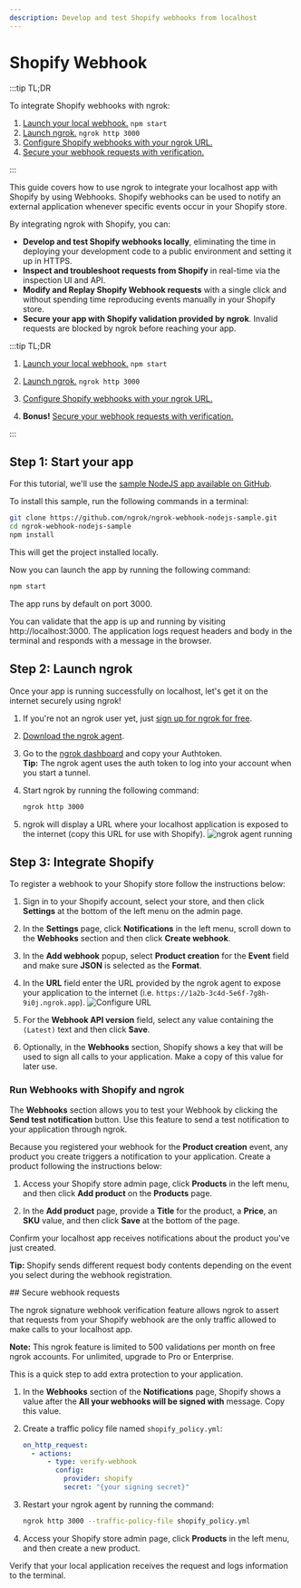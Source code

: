 ```yaml
---
description: Develop and test Shopify webhooks from localhost
---
```



# Shopify Webhook

:::tip TL;DR

To integrate Shopify webhooks with ngrok:

1. [Launch your local webhook.](#start-your-app) `npm start`
1. [Launch ngrok.](#start-ngrok) `ngrok http 3000`
1. [Configure Shopify webhooks with your ngrok URL.](#setup-webhook)
1. [Secure your webhook requests with verification.](#security)

:::

This guide covers how to use ngrok to integrate your localhost app with Shopify by using Webhooks.
Shopify webhooks can be used to notify an external application whenever specific events occur in your Shopify store.

By integrating ngrok with Shopify, you can:

- **Develop and test Shopify webhooks locally**, eliminating the time in deploying your development code to a public environment and setting it up in HTTPS.
- **Inspect and troubleshoot requests from Shopify** in real-time via the inspection UI and API.
- **Modify and Replay Shopify Webhook requests** with a single click and without spending time reproducing events manually in your Shopify store.
- **Secure your app with Shopify validation provided by ngrok**. Invalid requests are blocked by ngrok before reaching your app.

:::tip TL;DR

1. [Launch your local webhook.](#start-your-app) `npm start`
2. [Launch ngrok.](#start-ngrok) `ngrok http 3000`
3. [Configure Shopify webhooks with your ngrok URL.](#setup-webhook)

4. **Bonus!** [Secure your webhook requests with verification.](#security)

:::

## **Step 1**: Start your app 

For this tutorial, we'll use the [sample NodeJS app available on GitHub](https://github.com/ngrok/ngrok-webhook-nodejs-sample).

To install this sample, run the following commands in a terminal:

```bash
git clone https://github.com/ngrok/ngrok-webhook-nodejs-sample.git
cd ngrok-webhook-nodejs-sample
npm install
```

This will get the project installed locally.

Now you can launch the app by running the following command:

```bash
npm start
```

The app runs by default on port 3000.

You can validate that the app is up and running by visiting http://localhost:3000. The application logs request headers and body in the terminal and responds with a message in the browser.

## **Step 2**: Launch ngrok 

Once your app is running successfully on localhost, let's get it on the internet securely using ngrok!

1. If you're not an ngrok user yet, just [sign up for ngrok for free](https://ngrok.com/signup).

1. [Download the ngrok agent](https://download.ngrok.com).

1. Go to the [ngrok dashboard](https://dashboard.ngrok.com) and copy your Authtoken. <br />
   **Tip:** The ngrok agent uses the auth token to log into your account when you start a tunnel.
1. Start ngrok by running the following command:

   ```bash
   ngrok http 3000
   ```

1. ngrok will display a URL where your localhost application is exposed to the internet (copy this URL for use with Shopify).
   ![ngrok agent running](/img/integrations/launch_ngrok_tunnel.png)

## **Step 3**: Integrate Shopify 

To register a webhook to your Shopify store follow the instructions below:

1. Sign in to your Shopify account, select your store, and then click **Settings** at the bottom of the left menu on the admin page.

1. In the **Settings** page, click **Notifications** in the left menu, scroll down to the **Webhooks** section and then click **Create webhook**.

1. In the **Add webhook** popup, select **Product creation** for the **Event** field and make sure **JSON** is selected as the **Format**.

1. In the **URL** field enter the URL provided by the ngrok agent to expose your application to the internet (i.e. `https://1a2b-3c4d-5e6f-7g8h-9i0j.ngrok.app`).
   ![Configure URL](img/ngrok_url_configuration_shopify.png)

1. For the **Webhook API version** field, select any value containing the `(Latest)` text and then click **Save**.

1. Optionally, in the **Webhooks** section, Shopify shows a key that will be used to sign all calls to your application. Make a copy of this value for later use.

### Run Webhooks with Shopify and ngrok

The **Webhooks** section allows you to test your Webhook by clicking the **Send test notification** button. Use this feature to send a test notification to your application through ngrok.

Because you registered your webhook for the **Product creation** event, any product you create triggers a notification to your application. Create a product following the instructions below:

1. Access your Shopify store admin page, click **Products** in the left menu, and then click **Add product** on the **Products** page.

1. In the **Add product** page, provide a **Title** for the product, a **Price**, an **SKU** value, and then click **Save** at the bottom of the page.

Confirm your localhost app receives notifications about the product you've just created.

**Tip:** Shopify sends different request body contents depending on the event you select during the webhook registration.

<InspectingRequests />

<ReplayingRequests />
## Secure webhook requests 

The ngrok signature webhook verification feature allows ngrok to assert that requests from your Shopify webhook are the only traffic allowed to make calls to your localhost app.

**Note:** This ngrok feature is limited to 500 validations per month on free ngrok accounts. For unlimited, upgrade to Pro or Enterprise.

This is a quick step to add extra protection to your application.

1. In the **Webhooks** section of the **Notifications** page, Shopify shows a value after the **All your webhooks will be signed with** message. Copy this value.

1. Create a traffic policy file named `shopify_policy.yml`:

   ```yaml
   on_http_request:
     - actions:
         - type: verify-webhook
           config:
             provider: shopify
             secret: "{your signing secret}"
   ```

1. Restart your ngrok agent by running the command:

   ```bash
   ngrok http 3000 --traffic-policy-file shopify_policy.yml
   ```

1. Access your Shopify store admin page, click **Products** in the left menu, and then create a new product.

Verify that your local application receives the request and logs information to the terminal.
